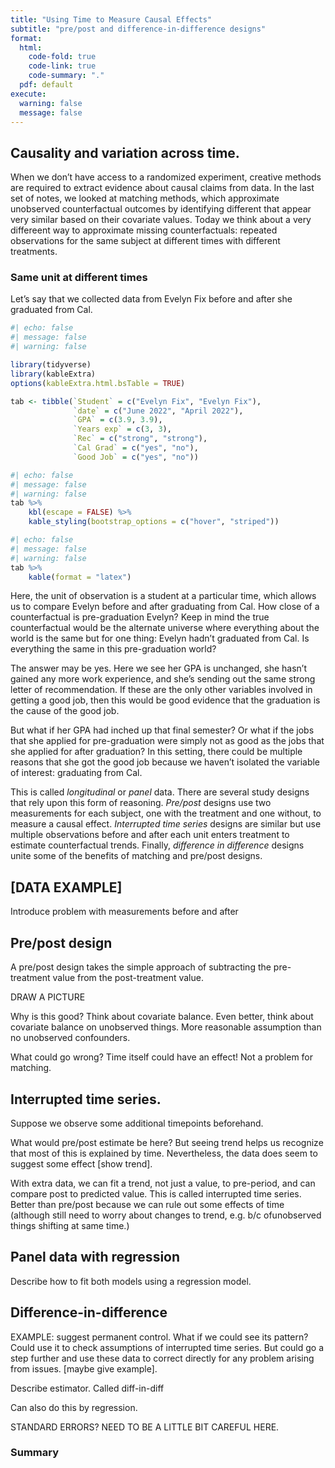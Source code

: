 ```yaml
---
title: "Using Time to Measure Causal Effects"
subtitle: "pre/post and difference-in-difference designs"
format:
  html:
    code-fold: true
    code-link: true
    code-summary: "."
  pdf: default
execute: 
  warning: false
  message: false
---
```




## Causality and variation across time.

When we don't have access to a randomized experiment, creative methods are 
required to extract evidence about causal claims from data.  In the last set of
notes, we looked at matching methods, which approximate unobserved counterfactual
outcomes by identifying different that appear very similar based on their 
covariate values. Today we think about a very differeent way to approximate 
missing counterfactuals: repeated observations for the same subject at different
times with different treatments.


### Same unit at different times

 Let's say that we collected data from Evelyn Fix before and after she graduated from Cal.

```r
#| echo: false
#| message: false
#| warning: false

library(tidyverse)
library(kableExtra)
options(kableExtra.html.bsTable = TRUE)

tab <- tibble(`Student` = c("Evelyn Fix", "Evelyn Fix"),
              `date` = c("June 2022", "April 2022"),
              `GPA` = c(3.9, 3.9),
              `Years exp` = c(3, 3),
              `Rec` = c("strong", "strong"),
              `Cal Grad` = c("yes", "no"),
              `Good Job` = c("yes", "no"))
```

::: {.content-hidden unless-format="html"}
```r
#| echo: false
#| message: false
#| warning: false
tab %>%
    kbl(escape = FALSE) %>%
    kable_styling(bootstrap_options = c("hover", "striped"))
```
:::

::: {.content-hidden unless-format="pdf"}
```r
#| echo: false
#| message: false
#| warning: false
tab %>%
    kable(format = "latex")
```
:::

Here, the unit of observation is a student at a particular time, which allows us to compare Evelyn before and after graduating from Cal. How close of a counterfactual is pre-graduation Evelyn? Keep in mind the true counterfactual would be the alternate universe where everything about the world is the same but for one thing: Evelyn hadn't graduated from Cal. Is everything the same in this pre-graduation world?

The answer may be yes. Here we see her GPA is unchanged, she hasn't gained any more work experience, and she's sending out the same strong letter of recommendation. If these are the only other variables involved in getting a good job, then this would be good evidence that the graduation is the cause of the good job.

But what if her GPA had inched up that final semester? Or what if the jobs that she applied for pre-graduation were simply not as good as the jobs that she applied for after graduation? In this setting, there could be multiple reasons that she got the good job because we haven't isolated the variable of interest: graduating from Cal.

This is called *longitudinal* or *panel* data.  There are several study designs that rely upon this form of reasoning. *Pre/post*
designs use two measurements for each subject, one with the treatment and one
without, to measure a causal effect.  *Interrupted time series* designs are similar
but use multiple observations before and after each unit enters treatment to 
estimate counterfactual trends.  Finally, *difference in difference* designs unite
some of the benefits of matching and pre/post designs.

## [DATA EXAMPLE]

Introduce problem with measurements before and after

## Pre/post design

A pre/post design takes the simple approach of subtracting the pre-treatment
value from the post-treatment value.

DRAW A PICTURE

Why is this good?  Think about covariate balance.  Even better, think about
covariate balance on unobserved things. More reasonable assumption than no unobserved
confounders.


What could go wrong?  Time itself could have an effect!  Not a problem for 
matching.

## Interrupted time series.

Suppose we observe some additional timepoints beforehand. 

What would pre/post estimate be here?  But seeing trend helps us recognize that
most of this is explained by time.  Nevertheless, the data does seem to suggest
some effect [show trend].

With extra data, we can fit a trend, not just a value, to pre-period, and can
compare post to predicted value.  This is called interrupted time series.
Better than pre/post because we can rule out some effects of time (although still
need to worry about changes to trend, e.g. b/c ofunobserved things shifting at same time.)

## Panel data with regression

Describe how to fit both models using a regression model.


## Difference-in-difference

EXAMPLE: suggest permanent control.  What if we could see its pattern?  Could use
it to check assumptions of interrupted time series.  But could go a step further
and use these data to correct directly for any problem arising from issues.
[maybe give example].

Describe estimator.  Called diff-in-diff

Can also do this by regression.

STANDARD ERRORS?  NEED TO BE A LITTLE BIT CAREFUL HERE.



### Summary
